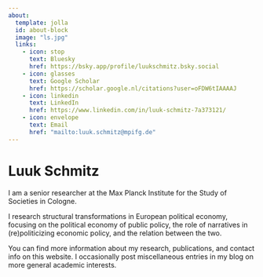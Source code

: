 ```yaml
---
about:
  template: jolla
  id: about-block
  image: "ls.jpg"
  links:
    - icon: stop
      text: Bluesky
      href: https://bsky.app/profile/luukschmitz.bsky.social
    - icon: glasses
      text: Google Scholar
      href: https://scholar.google.nl/citations?user=oFDW6tIAAAAJ
    - icon: linkedin
      text: LinkedIn
      href: https://www.linkedin.com/in/luuk-schmitz-7a373121/
    - icon: envelope
      text: Email
      href: "mailto:luuk.schmitz@mpifg.de"  
---
```


::: {#about-block}
:::

# Luuk Schmitz

I am a senior researcher at the Max Planck Institute for the Study of Societies in Cologne.

I research structural transformations in European political economy, focusing on the political economy of public policy, the role of narratives in (re)politicizing economic policy, and the relation between the two.

You can find more information about my research, publications, and contact info on this website. I occasionally post miscellaneous entries in my blog on more general academic interests.
